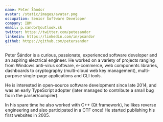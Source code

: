 ```yaml
---
name: Peter Šándor
avatar: /static/images/avatar.png
occupation: Senior Software Developer
company: IBM
email: p.sandor@outlook.sk
twitter: https://twitter.com/petesandor
linkedin: https://linkedin.com/in/psandor
github: https://github.com/petersandor
---
```


Peter Šándor is a curious, passionate, experienced software developer and an aspiring electrical engineer. He worked on a variety of projects ranging from Windows anti-virus software, e-commerce, web components libraries, dashboards to cryptography (multi-cloud web key management), multi-purpose single-page applications and CLI tools. 

He is interested in open-source software development since late 2014, and was an early TypeScript adopter (later managed to contribute a small bug fix in the parser/compiler). 

In his spare time he also worked with C++ (Qt framework), he likes reverse engineering and also participated in a CTF once! He started publishing his first websites in 2005.